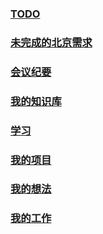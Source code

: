 ﻿=== [[TODO]] ===
=== [[未完成的北京需求]] ===
=== [[会议纪要]] ===
=== [[我的知识库]] ===
=== [[学习]] ===
=== [[我的项目]] ===
=== [[我的想法]] ===
=== [[我的工作]] ===






